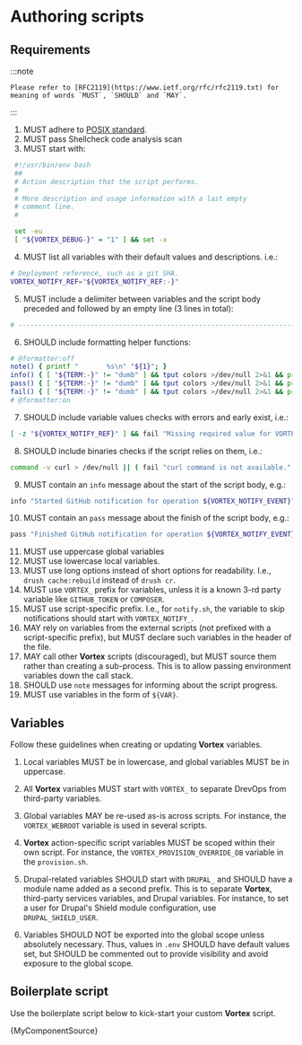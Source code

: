 # Authoring scripts

## Requirements

:::note

    Please refer to [RFC2119](https://www.ietf.org/rfc/rfc2119.txt) for meaning of words `MUST`, `SHOULD` and `MAY`.

:::

1. MUST adhere to [POSIX standard](https://en.wikipedia.org/wiki/POSIX).
2. MUST pass Shellcheck code analysis scan
3. MUST start with:
```bash
 #!/usr/bin/env bash
 ##
 # Action description that the script performs.
 #
 # More description and usage information with a last empty
 # comment line.
 #

 set -eu
 [ "${VORTEX_DEBUG-}" = "1" ] && set -x
```
4. MUST list all variables with their default values and descriptions. i.e.:
```bash
# Deployment reference, such as a git SHA.
VORTEX_NOTIFY_REF="${VORTEX_NOTIFY_REF:-}"
```
5. MUST include a delimiter between variables and the script body preceded and
   followed by an empty line (3 lines in total):
```bash
# ------------------------------------------------------------------------------
```
6. SHOULD include formatting helper functions:
```bash
# @formatter:off
note() { printf "       %s\n" "${1}"; }
info() { [ "${TERM:-}" != "dumb" ] && tput colors >/dev/null 2>&1 && printf "\033[34m[INFO] %s\033[0m\n" "${1}" || printf "[INFO] %s\n" "${1}"; }
pass() { [ "${TERM:-}" != "dumb" ] && tput colors >/dev/null 2>&1 && printf "\033[32m[ OK ] %s\033[0m\n" "${1}" || printf "[ OK ] %s\n" "${1}"; }
fail() { [ "${TERM:-}" != "dumb" ] && tput colors >/dev/null 2>&1 && printf "\033[31m[FAIL] %s\033[0m\n" "${1}" || printf "[FAIL] %s\n" "${1}"; }
# @formatter:on
```
7. SHOULD include variable values checks with errors and early exist, i.e.:
```bash
[ -z "${VORTEX_NOTIFY_REF}" ] && fail "Missing required value for VORTEX_NOTIFY_REF" && exit 1
```
8. SHOULD include binaries checks if the script relies on them, i.e.:
```bash
command -v curl > /dev/null || ( fail "curl command is not available." && exit 1 )
```
9. MUST contain an `info` message about the start of the script body, e.g.:
```bash
info "Started GitHub notification for operation ${VORTEX_NOTIFY_EVENT}"
```
10. MUST contain an `pass` message about the finish of the script body, e.g.:
```bash
pass "Finished GitHub notification for operation ${VORTEX_NOTIFY_EVENT}"
```
11. MUST use uppercase global variables
12. MUST use lowercase local variables.
13. MUST use long options instead of short options for readability. I.e., `drush cache:rebuild` instead of `drush cr`.
14. MUST use `VORTEX_` prefix for variables, unless it is a known 3-rd party
    variable like `GITHUB_TOKEN` or `COMPOSER`.
15. MUST use script-specific prefix. I.e., for `notify.sh`, the variable to skip
    notifications should start with `VORTEX_NOTIFY_`.
16. MAY rely on variables from the external scripts (not prefixed with a
    script-specific prefix), but MUST declare such variables in the header of
    the file.
17. MAY call other **Vortex** scripts (discouraged), but MUST source them rather
    than creating a sub-process. This is to allow passing environment variables
    down the call stack.
18. SHOULD use `note` messages for informing about the script progress.
19. MUST use variables in the form of `${VAR}`.


## Variables

Follow these guidelines when creating or updating **Vortex** variables.

1. Local variables MUST be in lowercase, and global variables MUST be in
   uppercase.

2. All **Vortex** variables MUST start with `VORTEX_` to separate DrevOps from
   third-party variables.

3. Global variables MAY be re-used as-is across scripts. For instance, the
   `VORTEX_WEBROOT` variable is used in several scripts.

4. **Vortex** action-specific script variables MUST be scoped within their own
   script. For instance, the `VORTEX_PROVISION_OVERRIDE_DB`
   variable in the `provision.sh`.

5. Drupal-related variables SHOULD start with `DRUPAL_` and SHOULD have a module
   name added as a second prefix. This is to separate **Vortex**,
   third-party services variables, and Drupal variables. For instance, to set
   a user for Drupal's Shield module configuration, use `DRUPAL_SHIELD_USER`.

6. Variables SHOULD NOT be exported into the global scope unless absolutely
   necessary. Thus, values in `.env` SHOULD have default values set, but SHOULD
   be commented out to provide visibility and avoid exposure to the global scope.

## Boilerplate script

Use the boilerplate script below to kick-start your custom **Vortex** script.


<CodeBlock language="bash">{MyComponentSource}</CodeBlock>
